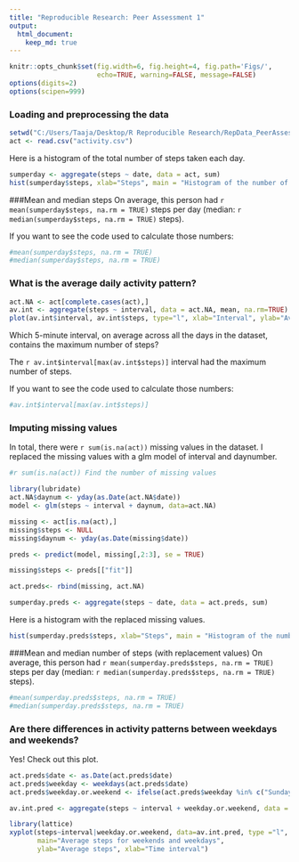 ```yaml
---
title: "Reproducible Research: Peer Assessment 1"
output: 
  html_document:
    keep_md: true
---
```

```r

knitr::opts_chunk$set(fig.width=6, fig.height=4, fig.path='Figs/',
                      echo=TRUE, warning=FALSE, message=FALSE)
options(digits=2)
options(scipen=999)
```

### Loading and preprocessing the data
```r
setwd("C:/Users/Taaja/Desktop/R Reproducible Research/RepData_PeerAssessment1")
act <- read.csv("activity.csv")
```

Here is a histogram of the total number of steps taken each day.

```r
sumperday <- aggregate(steps ~ date, data = act, sum)
hist(sumperday$steps, xlab="Steps", main = "Histogram of the number of steps")
```

###Mean and median steps
On average, this person had `r mean(sumperday$steps, na.rm = TRUE)` steps per day (median: `r median(sumperday$steps, na.rm = TRUE)` steps).

If you want to see the code used to calculate those numbers:
```r
#mean(sumperday$steps, na.rm = TRUE)
#median(sumperday$steps, na.rm = TRUE)
```

### What is the average daily activity pattern?
```r
act.NA <- act[complete.cases(act),]
av.int <- aggregate(steps ~ interval, data = act.NA, mean, na.rm=TRUE)
plot(av.int$interval, av.int$steps, type="l", xlab="Interval", ylab="Average steps")
```

Which 5-minute interval, on average across all the days in the dataset, 
contains the maximum number of steps?

The `r av.int$interval[max(av.int$steps)]` interval had the maximum number of steps. 

If you want to see the code used to calculate those numbers:
```r
#av.int$interval[max(av.int$steps)]
```

### Imputing missing values
In total, there were `r sum(is.na(act))` missing values in the dataset. I replaced the missing values with a glm model of interval and daynumber. 

```r
#r sum(is.na(act)) Find the number of missing values

library(lubridate)
act.NA$daynum <- yday(as.Date(act.NA$date))
model <- glm(steps ~ interval + daynum, data=act.NA)

missing <- act[is.na(act),]
missing$steps <- NULL
missing$daynum <- yday(as.Date(missing$date))

preds <- predict(model, missing[,2:3], se = TRUE)

missing$steps <- preds[["fit"]]

act.preds<- rbind(missing, act.NA)

sumperday.preds <- aggregate(steps ~ date, data = act.preds, sum)
```

Here is a histogram with the replaced missing values.
```r
hist(sumperday.preds$steps, xlab="Steps", main = "Histogram of the number of steps")
```

###Mean and median number of steps (with replacement values)
On average, this person had `r mean(sumperday.preds$steps, na.rm = TRUE)` steps per day (median: `r median(sumperday.preds$steps, na.rm = TRUE)` steps).

```r
#mean(sumperday.preds$steps, na.rm = TRUE)
#median(sumperday.preds$steps, na.rm = TRUE)
```


### Are there differences in activity patterns between weekdays and weekends?
Yes! Check out this plot.

```r
act.preds$date <- as.Date(act.preds$date)
act.preds$weekday <- weekdays(act.preds$date)
act.preds$weekday.or.weekend <- ifelse(act.preds$weekday %in% c("Sunday", "Saturday"), "weekend","weekday")

av.int.pred <- aggregate(steps ~ interval + weekday.or.weekend, data = act.preds, mean, na.rm=TRUE)

library(lattice)
xyplot(steps~interval|weekday.or.weekend, data=av.int.pred, type ="l",
       main="Average steps for weekends and weekdays", 
       ylab="Average steps", xlab="Time interval")
```
